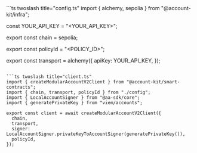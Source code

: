 <CodeBlocks>
```ts twoslash title="config.ts"
import { alchemy, sepolia } from "@account-kit/infra";

const YOUR_API_KEY = "<YOUR_API_KEY>";

export const chain = sepolia;

export const policyId = "<POLICY_ID>";

export const transport = alchemy({
  apiKey: YOUR_API_KEY,
});
```

```ts twoslash title="client.ts"
import { createModularAccountV2Client } from "@account-kit/smart-contracts";
import { chain, transport, policyId } from "./config";
import { LocalAccountSigner } from "@aa-sdk/core";
import { generatePrivateKey } from "viem/accounts";

export const client = await createModularAccountV2Client({
  chain,
  transport,
  signer: LocalAccountSigner.privateKeyToAccountSigner(generatePrivateKey()),
  policyId,
});
```

</CodeBlocks>
